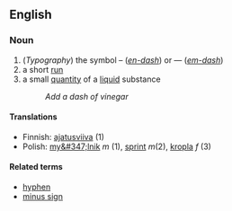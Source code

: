 ==English==

===Noun===
#(''Typography'') the symbol – (''[[en-dash]]'') or — (''[[em-dash]]'')
#a short [[run]]
#a small [[quantity]] of a [[liquid]] substance
#: ''Add a dash of vinegar''


====Translations====

*Finnish: [[ajatusviiva]] (1)
*Polish: [[my&#347;lnik]] ''m'' (1), [[sprint]] ''m''(2), [[kropla]] ''f'' (3)

====Related terms====

*[[hyphen]]
*[[minus sign]]